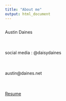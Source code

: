 ```yaml
---
title: "About me"
output: html_document
---
```

```r

```
Austin Daines 
<br><br><br><br>
social media : @daisydaines
<br><br><br><br>
austin@daines.net
<br><br><br><br>
<a href="Resume-3.pdf">Resume</a> 

        